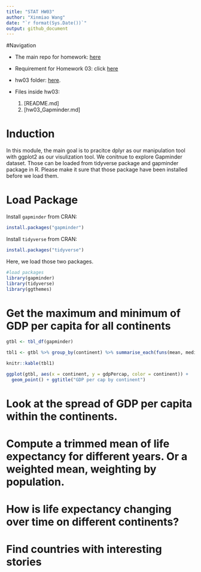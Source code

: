 ```yaml
---
title: "STAT HW03"
author: "Xinmiao Wang"
date: "`r format(Sys.Date())`"
output: github_document
---
```


#Navigation 

* The main repo for homework: [here](https://github.com/xinmiaow/STAT545-hw-Wang-Xinmiao) 

* Requirement for Homework 03: click [here](http://stat545.com/hw03_dplyr-and-more-ggplot2.html)

* hw03 folder: [here](https://github.com/xinmiaow/STAT545-hw-Wang-Xinmiao/tree/master/hw03).

* Files inside hw03:

  1. [README.md]
  2. [hw03_Gapminder.md]

# Induction 

In this module, the main goal is to pracitce dplyr as our manipulation tool with ggplot2 as our visulization tool. We conitnue to explore Gapminder dataset. Those can be loaded from tidyverse package and gapminder package in R. Please make it sure that those package have been installed before we load them.

# Load Package

Install `gapminder` from CRAN:
```r
install.packages("gapminder")
```

Install `tidyverse` from CRAN:
```r
install.packages("tidyverse")
```

Here, we load those two packages.

```r
#load packages
library(gapminder)
library(tidyverse)
library(ggthemes)
```



# Get the maximum and minimum of GDP per capita for all continents

<div class="twoC">

```r
gtbl <- tbl_df(gapminder)

tbl1 <- gtbl %>% group_by(continent) %>% summarise_each(funs(mean, median), gdpPercap) 

knitr::kable(tbl1) 
```

```r
ggplot(gtbl, aes(x = continent, y = gdpPercap, color = continent)) +
  geom_point() + ggtitle("GDP per cap by continent") 
```

</div>
<div class="clearer"></div>

# Look at the spread of GDP per capita within the continents.

# Compute a trimmed mean of life expectancy for different years. Or a weighted mean, weighting by population. 

# How is life expectancy changing over time on different continents?

# Find countries with interesting stories

